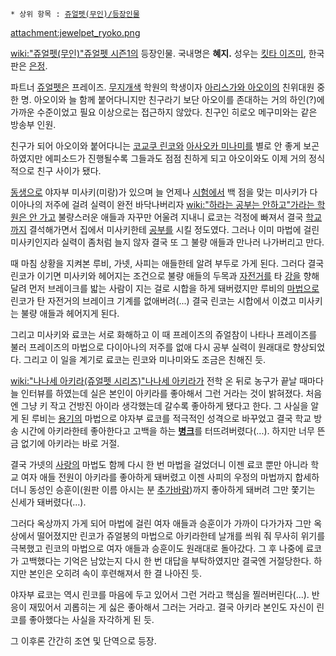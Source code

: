  * 상위 항목 : [[쥬얼펫(무인)/등장인물]]

attachment:jewelpet_ryoko.png

[[wiki:"쥬얼펫(무인)"쥬얼펫 시즌1]]의 등장인물. 국내명은 '''혜지.''' 성우는 [[킷타 이즈미]], 한국판은 [[은정]].

파트너 [[쥬얼펫]]은 프레이즈. [[무지개]]색 학원의 학생이자 [[아리스가와 아오이]]의 친위대원 중 한 명. 아오이와 늘 함께 붙어다니지만 친구라기 보단 아오이를 존대하는 거의 하인(?)에 가까운 수준이었고 필요 이상으로는 접근하지 않았다. 친구인 히로오 메구미와는 같은 방송부 인원.

친구가 되어 아오이와 붙어다니는 [[코교쿠 린코]]와 [[아사오카 미나미]]를 별로 안 좋게 보곤 하였지만 에피소드가 진행될수록 그들과도 점점 친하게 되고 아오이와도 이제 거의 정식적으로 친구 사이가 됐다.

[[동생]]으로 야자부 미사키(미랑)가 있으며 늘 언제나 [[시험]]에서 백 점을 맞는 미사키가 다이아나의 저주에 걸려 실력이 완전 바닥나버리자 [[wiki:"하라는 공부는 안하고"가라는 학원은 안 가고]] 불량스러운 애들과 자꾸만 어울려 지내니 료코는 걱정에 빠져서 결국 [[학교]]까지 결석해가면서 집에서 미사키한테 [[공부]]를 시킬 정도였다. 그러나 이미 마법에 걸린 미사키인지라 실력이 좀처럼 늘지 않자 결국 또 그 불량 애들과 만나러 나가버리고 만다.

때 마침 상황을 지켜본 루비, 가넷, 사피는 애들한테 알려 부두로 가게 된다. 그러다 결국 린코가 이기면 미사키와 헤어지는 조건으로 불량 애들의 두목과 [[자전거]]를 타 [[강]]을 향해 달려 먼저 브레이크를 밟는 사람이 지는 걸로 시합을 하게 돼버렸지만 루비의 [[마법]]으로 린코가 탄 자전거의 브레이크 기계를 없애버려(...) 결국 린코는 시합에서 이겼고 미사키는 불량 애들과 헤어지게 된다.

그리고 미사키와 료코는 서로 화해하고 이 때 프레이즈의 쥬얼참이 나타나 프레이즈를 불러 프레이즈의 마법으로 다이아나의 저주를 없애 다시 공부 실력이 원래대로 향상되었다. 그리고 이 일을 계기로 료코는 린코와 미나미와도 조금은 친해진 듯.

[[wiki:"나나세 아키라(쥬얼펫 시리즈)"나나세 아키라]]가 전학 온 뒤로 농구가 끝날 때마다 늘 인터뷰를 하였는데 실은 본인이 아키라를 좋아해서 그런 거라는 것이 밝혀졌다. 처음엔 그냥 키 작고 건방진 아이라 생각했는데 갈수록 좋아하게 됐다고 한다. 그 사실을 알게 된 루비는 [[용기]]의 마법으로 야자부 료코를 적극적인 성격으로 바꾸었고 결국 학교 방송 시간에 아키라한테 좋아한다고 고백을 하는 '''[[병크]]'''를 터뜨려버렸다(...). 하지만 너무 뜬금 없기에 아키라는 바로 거절.

결국 가넷의 [[사랑]]의 마법도 함께 다시 한 번 마법을 걸었더니 이젠 료코 뿐만 아니라 학교 여자 애들 전원이 아키라를 좋아하게 돼버렸고 이젠 사피의 우정의 마법까지 합세하더니 동성인 승훈이(원판 이름 아시는 분 [[추가바람]])까지 좋아하게 돼버려 그만 쫓기는 신세가 돼버렸다(...).

그러다 옥상까지 가게 되어 마법에 걸린 여자 애들과 승훈이가 가까이 다가가자 그만 옥상에서 떨어졌지만 린코가 쥬얼봉의 마법으로 아키라한테 날개를 씌워 줘 무사히 위기를 극복했고 린코의 마법으로 여자 애들과 승훈이도 원래대로 돌아갔다. 그 후 나중에 료코가 고백했다는 기억은 남았는지 다시 한 번 대답을 부탁하였지만 결국엔 거절당한다. 하지만 본인은 오히려 속이 후련해져서 한 결 나아진 듯.

야자부 료코는 역시 린코를 마음에 두고 있어서 그런 거라고 핵심을 찔러버린다(...). 반응이 재밌어서 괴롭히는 게 싫은 좋아해서 그러는 거라고. 결국 아키라 본인도 자신이 린코를 좋아했다는 사실을 자각하게 된 듯.

그 이후론 간간히 조연 및 단역으로 등장.
